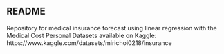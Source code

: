 ## README

Repository for medical insurance forecast using linear regression with the Medical Cost Personal Datasets available on Kaggle: https://www.kaggle.com/datasets/mirichoi0218/insurance

